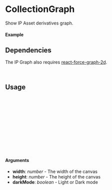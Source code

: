 

<Meta of={CollectionGraphStory} />

# CollectionGraph

Show IP Asset derivatives graph.

#### Example

<Canvas of={CollectionGraphStory.Select} />

<Controls />

## Dependencies

The IP Graph also requires [react-force-graph-2d](https://www.npmjs.com/package/react-force-graph-2d).

```bash
pnpm add react-force-graph-2d
```

## Usage

```ts
import { IpProvider } from "@storyprotocol/storykit"
import { CollectionGraph } from "@storyprotocol/storykit"

const ExamplePage = () => {
  return (
    <IpProvider ipId={"0xbbf08a30b9ff0f717a024a75963d3196aaf0f0dd"}>
      <CollectionGraph />
    </IpProvider>
  );
};

export default ExamplePage;
```

#### Arguments

- **width**: _number_ - The width of the canvas
- **height**: _number_ - The height of the canvas
- **darkMode**: _boolean_ - Light or Dark mode
